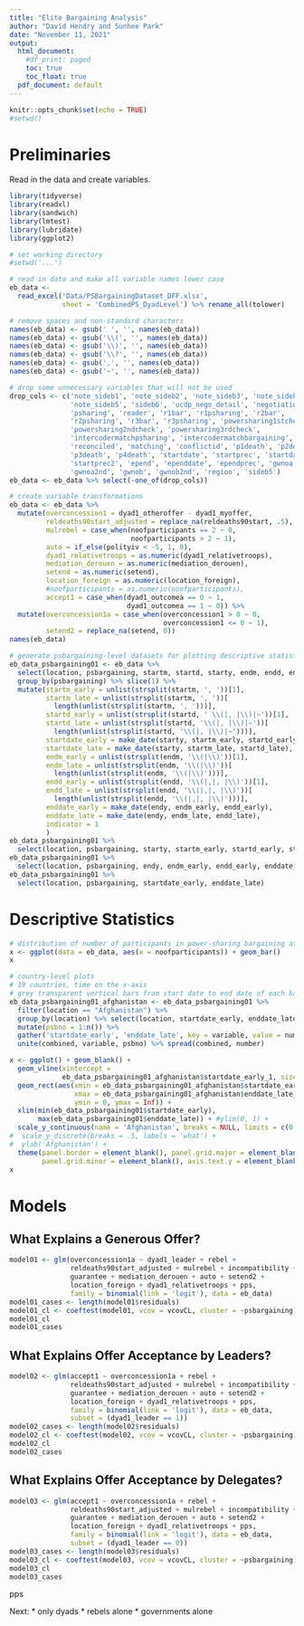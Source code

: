 ```yaml
---
title: "Elite Bargaining Analysis"
author: "David Hendry and Sunhee Park"
date: "November 11, 2021"
output:
  html_document:
    #df_print: paged
    toc: true
    toc_float: true
  pdf_document: default
---
```


```r
knitr::opts_chunk$set(echo = TRUE)
#setwd()
```

# Preliminaries

Read in the data and create variables.

```r
library(tidyverse)
library(readxl)
library(sandwich)
library(lmtest)
library(lubridate)
library(ggplot2)

# set working directory
#setwd('...')

# read in data and make all variable names lower case
eb_data <-
  read_excel('Data/PSBargainingDataset_DFF.xlsx',
             sheet = 'CombinedPS_DyadLevel') %>% rename_all(tolower)

# remove spaces and non-standard characters
names(eb_data) <- gsub(' ', '', names(eb_data))
names(eb_data) <- gsub('\\(', '', names(eb_data))
names(eb_data) <- gsub('\\)', '', names(eb_data))
names(eb_data) <- gsub('\\?', '', names(eb_data))
names(eb_data) <- gsub(',', '', names(eb_data))
names(eb_data) <- gsub('~', '', names(eb_data))

# drop some unnecessary variables that will not be used
drop_cols <- c('note_sideb1', 'note_sideb2', 'note_sideb3', 'note_sideb4',
               'note_sideb5', 'sideb6', 'ucdp_nego_detail', 'negotiations',
               'psharing', 'reader', 'r1bar', 'r1psharing', 'r2bar',
               'r2psharing', 'r3bar', 'r3psharing', 'powersharing1stcheck',
               'powersharing2ndcheck', 'powersharing3rdcheck',
               'intercodermatchpsharing', 'intercodermatchbargaining', 
               'reconciled', 'matching', 'conflictid', 'p1death', 'p2death',
               'p3death', 'p4death', 'startdate', 'startprec', 'startdate2',
               'startprec2', 'epend', 'ependdate', 'ependprec', 'gwnoa',
               'gwnoa2nd', 'gwnob', 'gwnob2nd', 'region', 'sideb5')
eb_data <- eb_data %>% select(-one_of(drop_cols))

# create variable transformations
eb_data <- eb_data %>%
  mutate(overconcession1 = dyad1_otheroffer - dyad1_myoffer,
         reldeaths90start_adjusted = replace_na(reldeaths90start, .5),
         mulrebel = case_when(noofparticipants == 2 ~ 0,
                              noofparticipants > 2 ~ 1),
         auto = if_else(polityiv < -5, 1, 0),
         dyad1_relativetroops = as.numeric(dyad1_relativetroops),
         mediation_derouen = as.numeric(mediation_derouen),
         setend = as.numeric(setend),
         location_foreign = as.numeric(location_foreign),
         #noofparticipants = as.numeric(noofparticipants),
         accept1 = case_when(dyad1_outcomea == 0 ~ 1,
                             dyad1_outcomea == 1 ~ 0)) %>%
  mutate(overconcession1a = case_when(overconcession1 > 0 ~ 0,
                                      overconcession1 <= 0 ~ 1),
         setend2 = replace_na(setend, 0))
names(eb_data)

# generate psbargaining-level datasets for plotting descriptive statistics
eb_data_psbargaining01 <- eb_data %>%
  select(location, psbargaining, startm, startd, starty, endm, endd, endy) %>%
  group_by(psbargaining) %>% slice(1) %>%
  mutate(startm_early = unlist(strsplit(startm, ', '))[1],
         startm_late = unlist(strsplit(startm, ', '))[
           length(unlist(strsplit(startm, ', ')))],
         startd_early = unlist(strsplit(startd, ' \\(|, |\\)|~'))[1],
         startd_late = unlist(strsplit(startd, '\\(|, |\\)|~'))[
           length(unlist(strsplit(startd, '\\(|, |\\)|~')))],
         startdate_early = make_date(starty, startm_early, startd_early),
         startdate_late = make_date(starty, startm_late, startd_late),
         endm_early = unlist(strsplit(endm, '\\(|\\)'))[1],
         endm_late = unlist(strsplit(endm, '\\(|\\)'))[
           length(unlist(strsplit(endm, '\\(|\\)')))],
         endd_early = unlist(strsplit(endd, '\\(|,|, |\\)'))[1],
         endd_late = unlist(strsplit(endd, '\\(|,|, |\\)'))[
           length(unlist(strsplit(endd, '\\(|,|, |\\)')))],
         enddate_early = make_date(endy, endm_early, endd_early),
         enddate_late = make_date(endy, endm_late, endd_late),
         indicator = 1
         )
eb_data_psbargaining01 %>%
  select(location, psbargaining, starty, startm_early, startd_early, startdate_early)
eb_data_psbargaining01 %>%
  select(location, psbargaining, endy, endm_early, endd_early, enddate_early)
eb_data_psbargaining01 %>%
  select(location, psbargaining, startdate_early, enddate_late)
```

# Descriptive Statistics
```r
# distribution of number of participants in power-sharing bargaining attempts
x <- ggplot(data = eb_data, aes(x = noofparticipants)) + geom_bar()
x

# country-level plots
# 19 countries, time on the x-axis
# grey transparent vertical bars from start date to end date of each bargaining attempt
eb_data_psbargaining01_afghanistan <- eb_data_psbargaining01 %>%
  filter(location == "Afghanistan") %>%
  group_by(location) %>% select(location, startdate_early, enddate_late) %>%
  mutate(psbno = 1:n()) %>%
  gather('startdate_early', 'enddate_late', key = variable, value = number) %>%
  unite(combined, variable, psbno) %>% spread(combined, number)

x <- ggplot() + geom_blank() +
  geom_vline(xintercept =
             eb_data_psbargaining01_afghanistan$startdate_early_1, size = 1, alpha = .4) +
  geom_rect(aes(xmin = eb_data_psbargaining01_afghanistan$startdate_early_1,
                xmax = eb_data_psbargaining01_afghanistan$enddate_late_1,
                ymin = 0, ymax = Inf)) +
  xlim(min(eb_data_psbargaining01$startdate_early),
       max(eb_data_psbargaining01$enddate_late)) + #ylim(0, 1) +
  scale_y_continuous(name = 'Afghanistan', breaks = NULL, limits = c(0, 1)) +
#  scale_y_discrete(breaks = .5, labels = 'what') +
#  ylab('Afghanistan') +
  theme(panel.border = element_blank(), panel.grid.major = element_blank(),
        panel.grid.minor = element_blank(), axis.text.y = element_blank())
x
```

# Models

## What Explains a Generous Offer?
```r
model01 <- glm(overconcession1a ~ dyad1_leader + rebel +
               reldeaths90start_adjusted + mulrebel + incompatibility + mulps +
               guarantee + mediation_derouen + auto + setend2 +
               location_foreign + dyad1_relativetroops + pps,
               family = binomial(link = 'logit'), data = eb_data)
model01_cases <- length(model01$residuals)
model01_cl <- coeftest(model01, vcov = vcovCL, cluster = ~psbargaining)
model01_cl
model01_cases
```

## What Explains Offer Acceptance by Leaders?
```r
model02 <- glm(accept1 ~ overconcession1a + rebel +
               reldeaths90start_adjusted + mulrebel + incompatibility + mulps +
               guarantee + mediation_derouen + auto + setend2 +
               location_foreign + dyad1_relativetroops + pps,
               family = binomial(link = 'logit'), data = eb_data,
               subset = (dyad1_leader == 1))
model02_cases <- length(model02$residuals)
model02_cl <- coeftest(model02, vcov = vcovCL, cluster = ~psbargaining)
model02_cl
model02_cases
```

## What Explains Offer Acceptance by Delegates?
```r
model03 <- glm(accept1 ~ overconcession1a + rebel +
               reldeaths90start_adjusted + mulrebel + incompatibility + mulps +
               guarantee + mediation_derouen + auto + setend2 +
               location_foreign + dyad1_relativetroops + pps,
               family = binomial(link = 'logit'), data = eb_data,
               subset = (dyad1_leader == 0))
model03_cases <- length(model03$residuals)
model03_cl <- coeftest(model03, vcov = vcovCL, cluster = ~psbargaining)
model03_cl
model03_cases
```


pps

Next:
* only dyads
* rebels alone
* governments alone




























